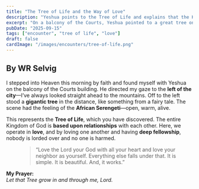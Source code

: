 ```yaml
---
title: "The Tree of Life and the Way of Love"
description: "Yeshua points to the Tree of Life and explains that the Kingdom runs on relationships and love."
excerpt: "On a balcony of the Courts, Yeshua pointed to a great tree on the horizon and said the Kingdom runs on one simple rule: love."
pubDate: "2025-09-15"
tags: ["encounter", "tree of life", "love"]
draft: false
cardImage: "/images/encounters/tree-of-life.png"
---
```


## By WR Selvig

I stepped into Heaven this morning by faith and found myself with Yeshua on the balcony of the Courts building. He directed my gaze to the **left of the city**—I’ve always looked straight ahead to the mountains. Off to the left stood a **gigantic tree** in the distance, like something from a fairy tale. The scene had the feeling of the **African Serengeti**—open, warm, alive.

This represents the **Tree of Life**, which you have discovered. The entire Kingdom of God is **based upon relationships** with each other. Here, we operate in **love**, and by loving one another and having **deep fellowship**, nobody is lorded over and no one is harmed.

<figure className="scripture-center">
  <blockquote>
    “Love the Lord your God with all your heart and love your neighbor as yourself.
    Everything else falls under that. It is simple. It is beautiful. And, it works.”
  </blockquote>
</figure>


**My Prayer:**  
*Let that Tree grow in and through me, Lord.*

